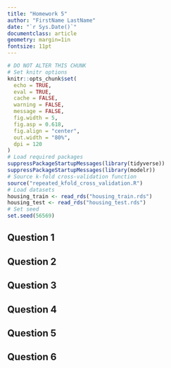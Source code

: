 ```yaml
---
title: "Homework 5"
author: "FirstName LastName"
date: "`r Sys.Date()`"
documentclass: article
geometry: margin=1in
fontsize: 11pt
---
```


```r
# DO NOT ALTER THIS CHUNK
# Set knitr options
knitr::opts_chunk$set(
  echo = TRUE,
  eval = TRUE,
  cache = FALSE,
  warning = FALSE,
  message = FALSE,
  fig.width = 5,
  fig.asp = 0.618,
  fig.align = "center",
  out.width = "80%",
  dpi = 120
)
# Load required packages
suppressPackageStartupMessages(library(tidyverse))
suppressPackageStartupMessages(library(modelr))
# Source k-fold cross-validation function
source("repeated_kfold_cross_validation.R")
# Load datasets
housing_train <- read_rds("housing_train.rds")
housing_test <- read_rds("housing_test.rds")
# Set seed
set.seed(56569)
```

## Question 1




## Question 2




## Question 3




## Question 4




## Question 5




## Question 6




